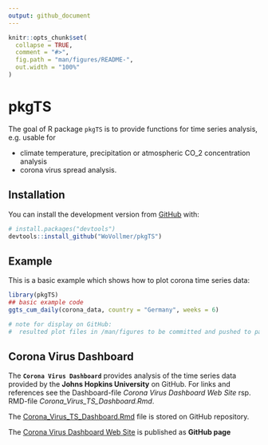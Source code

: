 ```yaml
---
output: github_document
---
```


<!-- README.md is generated from README.Rmd. Please edit that file -->

```r
knitr::opts_chunk$set(
  collapse = TRUE,
  comment = "#>",
  fig.path = "man/figures/README-",
  out.width = "100%"
)
```

# pkgTS

<!-- badges: start -->
<!-- badges: end -->

The goal of R package `pkgTS` is to provide functions for time series analysis, 
e.g. usable for

* climate temperature, precipitation or atmospheric CO_2 concentration analysis
* corona virus spread analysis.

## Installation

You can install the development version from [GitHub](https://github.com/) with:

``` r
# install.packages("devtools")
devtools::install_github("WoVollmer/pkgTS")
```

## Example

This is a basic example which shows how to plot corona time series data:

```r
library(pkgTS)
## basic example code
ggts_cum_daily(corona_data, country = "Germany", weeks = 6)

# note for display on GitHub:
#  resulted plot files in /man/figures to be committed and pushed to package
```


## Corona Virus Dashboard

The **`Corona Virus Dashboard`** provides analysis of the time series data provided by the **Johns Hopkins University** on GitHub. For links and references see the Dashboard-file *Corona Virus Dashboard Web Site* rsp. RMD-file *Corona_Virus_TS_Dashboard.Rmd*.

The 
[Corona_Virus_TS_Dashboard.Rmd](https://github.com/WoVollmer/R-TimesSeriesAnalysis/tree/master/Corona-Virus)
file is stored on GitHub repository.

The [Corona Virus Dashboard Web Site](https://wovollmer.github.io/github.io/) 
is published as **GitHub page**
